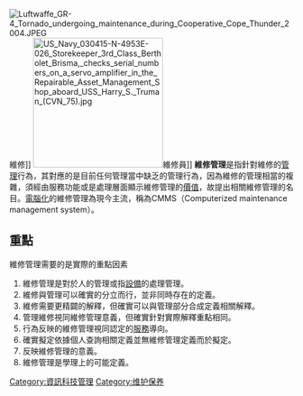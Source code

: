 {{original research|time=2011-08-02T11:39:25+00:00}}
{{unreferenced|time=2011-08-02T11:39:25+00:00}}
[[File:Luftwaffe_GR-4_Tornado_undergoing_maintenance_during_Cooperative_Cope_Thunder_2004.JPEG|thumb]]維修]]
[[File:US_Navy_030415-N-4953E-026_Storekeeper_3rd_Class_Bertholet_Brisma,_checks_serial_numbers_on_a_servo_amplifier_in_the_Repairable_Asset_Management_Shop_aboard_USS_Harry_S._Truman_(CVN_75).jpg|230px]]維修員]]
'''維修管理'''是指針對維修的[[管理|管理]]行為，其對應的是目前任何管理當中缺乏的管理行為，因為維修的管理相當的複雜，須經由服務功能或是處理層面顯示維修管理的[[價值|價值]]，故提出相關維修管理的名目。[[電腦化|電腦化]]的維修管理為現今主流，稱為CMMS（Computerized maintenance management system）。

==重點==
維修管理需要的是實際的重點因素
#維修管理是對於人的管理或指[[設備|設備]]的處理管理。
#維修與管理可以確實的分立而行，並非同時存在的定義。
#維修需要更精闢的解釋，但確實可以與管理部分合成定義相關解釋。
#管理維修視同維修管理意義，但確實針對實際解釋重點相同。
#行為反映的維修管理視同認定的[[服務|服務]]導向。
#確實擬定依據個人查詢相關定義並無維修管理定義而於擬定。
#反映維修管理的意義。
#維修管理是學理上的可能定義。
[[Category:資訊科技管理|Category:資訊科技管理]]
[[Category:维护保养|Category:维护保养]]